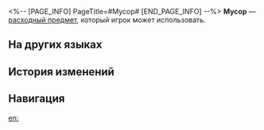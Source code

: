 <%-- [PAGE_INFO]
PageTitle=#Мусор#
[END_PAGE_INFO] --%>
{{Расходный предмет Инфобокс
|id          = 408001
|Изображения = Предмет Мусор.png
|Тип         = Расходные предметы
|Редкость    = 1
|Эффект      = Снижает НР одного союзника на 15%.
|Описание    = Бесполезный хлам.<br />Лучше носите его с собой.
|Рецепт      = 
|Источник1   = [[Разрушаемые предметы на Ярило-VI]]
|Источник2   = 
|Источник3   = 
}}
{{Описание|''«Говорят, что в глубинах галактики для тех, у кого в руках мусор, откроется невидимый портал».''}}
'''Мусор''' — [[расходный предмет]], который игрок может использовать.

==На других языках==
{{На других языках
|en   = Trash
|zhs  = 垃圾
|zht  = 垃圾
|ja   = ゴミ
|ko   = 쓰레기
|es   = Basura
|fr   = Ordures
|ru   = Мусор
|th   = Trash
|vi   = Rác
|de   = Müll
|id   = Trash
|pt   = Lixo
}}

==История изменений==
{{История изменений|3.5}}

==Навигация==
{{Расходные предметы Навбокс}}

[[en:]]